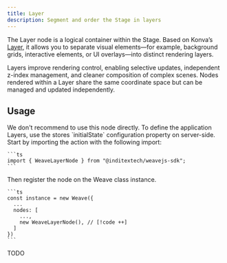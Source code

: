 ```yaml
---
title: Layer
description: Segment and order the Stage in layers
---
```



The Layer node is a logical container within the Stage. Based on Konva’s
[Layer](https://konvajs.org/api/Konva.Layer.html), it allows you to separate visual
elements—for example, background grids, interactive elements, or UI overlays—into
distinct rendering layers.

Layers improve rendering control, enabling selective updates, independent z-index
management, and cleaner composition of complex scenes. Nodes rendered within a Layer
share the same coordinate space but can be managed and updated independently.

## Usage

<Callout title="Don't directly use">
  We don't recommend to use this node directly. To define the application
  Layers, use the stores `initialState` configuration property on server-side.
</Callout>

<Accordions>
  <Accordion title="1. Import the node" id="import-node">
    Start by importing the action with the following import:

    ```ts
    import { WeaveLayerNode } from "@inditextech/weavejs-sdk";
    ```

  </Accordion>
  <Accordion title="2. Register the node" id="register-node">
    Then register the node on the Weave class instance.

    ```ts
    const instance = new Weave({
      ...
      nodes: [
        ...,
        new WeaveLayerNode(), // [!code ++]
      ]
    })
    ```

  </Accordion>
  <Accordion title="3. Use the node" id="use-the-node">
    TODO

  </Accordion>
</Accordions>
